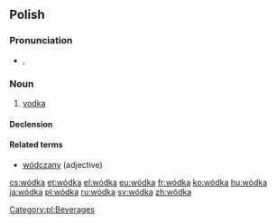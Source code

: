 ==Polish==

===Pronunciation===
* {{IPA|[ˈvutka]|lang=pl}}, {{audio|pl-wódka.ogg|audio}}

===Noun===
{{head|pl|noun|g=f|diminutive|wódeczka}}

# [[vodka]]

====Declension====
{{pl-decl-noun-ka|wód}}

====Related terms====
* [[wódczany]] (adjective)

[[Category:pl:Beverages]]

[[cs:wódka]]
[[et:wódka]]
[[el:wódka]]
[[eu:wódka]]
[[fr:wódka]]
[[ko:wódka]]
[[hu:wódka]]
[[ja:wódka]]
[[pl:wódka]]
[[ru:wódka]]
[[sv:wódka]]
[[zh:wódka]]